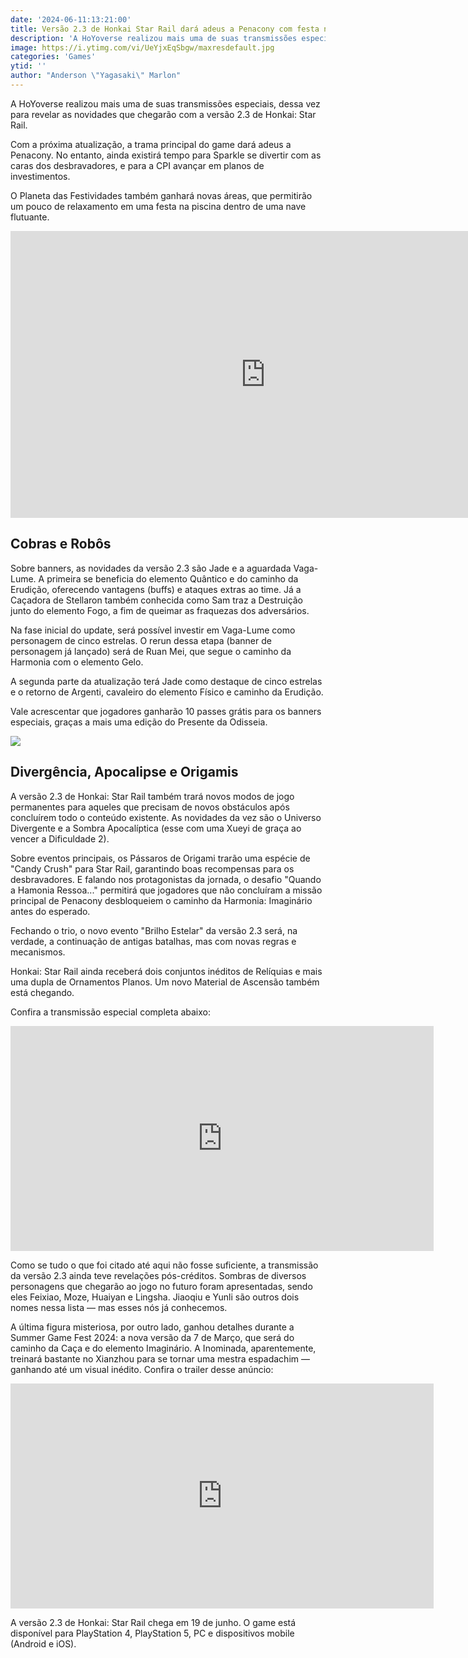 ```yaml
---
date: '2024-06-11:13:21:00'
title: Versão 2.3 de Honkai Star Rail dará adeus a Penacony com festa na piscina
description: 'A HoYoverse realizou mais uma de suas transmissões especiais, dessa vez para revelar as novidades que chegarão com a versão 2.3 de Honkai: Star Rail.'
image: https://i.ytimg.com/vi/UeYjxEqSbgw/maxresdefault.jpg
categories: 'Games'
ytid: ''
author: "Anderson \"Yagasaki\" Marlon"
---
```


A HoYoverse realizou mais uma de suas transmissões especiais, dessa vez para revelar as novidades que chegarão com a versão 2.3 de Honkai: Star Rail.

Com a próxima atualização, a trama principal do game dará adeus a Penacony. No entanto, ainda existirá tempo para Sparkle se divertir com as caras dos desbravadores, e para a CPI avançar em planos de investimentos.

O Planeta das Festividades também ganhará novas áreas, que permitirão um pouco de relaxamento em uma festa na piscina dentro de uma nave flutuante.

<iframe width="816" height="459" src="https://www.youtube.com/embed/UeYjxEqSbgw" title="Version 2.3 Trailer: &quot;Farewell, Penacony&quot; | Honkai: Star Rail" frameborder="0" allow="accelerometer; autoplay; clipboard-write; encrypted-media; gyroscope; picture-in-picture; web-share" referrerpolicy="strict-origin-when-cross-origin" allowfullscreen></iframe>

## Cobras e Robôs
Sobre banners, as novidades da versão 2.3 são Jade e a aguardada Vaga-Lume. A primeira se beneficia do elemento Quântico e do caminho da Erudição, oferecendo vantagens (buffs) e ataques extras ao time. Já a Caçadora de Stellaron também conhecida como Sam traz a Destruição junto do elemento Fogo, a fim de queimar as fraquezas dos adversários.

Na fase inicial do update, será possível investir em Vaga-Lume como personagem de cinco estrelas. O rerun dessa etapa (banner de personagem já lançado) será de Ruan Mei, que segue o caminho da Harmonia com o elemento Gelo.

A segunda parte da atualização terá Jade como destaque de cinco estrelas e o retorno de Argenti, cavaleiro do elemento Físico e caminho da Erudição.

Vale acrescentar que jogadores ganharão 10 passes grátis para os banners especiais, graças a mais uma edição do Presente da Odisseia.

![](https://uploads.jovemnerd.com.br/wp-content/uploads/2024/06/gpet7nmbaaahsyo__66xp387f-760x564.jpg)

## Divergência, Apocalipse e Origamis
A versão 2.3 de Honkai: Star Rail também trará novos modos de jogo permanentes para aqueles que precisam de novos obstáculos após concluírem todo o conteúdo existente. As novidades da vez são o Universo Divergente e a Sombra Apocalíptica (esse com uma Xueyi de graça ao vencer a Dificuldade 2).

Sobre eventos principais, os Pássaros de Origami trarão uma espécie de "Candy Crush" para Star Rail, garantindo boas recompensas para os desbravadores. E falando nos protagonistas da jornada, o desafio "Quando a Hamonia Ressoa..." permitirá que jogadores que não concluíram a missão principal de Penacony desbloqueiem o caminho da Harmonia: Imaginário antes do esperado.

Fechando o trio, o novo evento "Brilho Estelar" da versão 2.3 será, na verdade, a continuação de antigas batalhas, mas com novas regras e mecanismos.

Honkai: Star Rail ainda receberá dois conjuntos inéditos de Relíquias e mais uma dupla de Ornamentos Planos. Um novo Material de Ascensão também está chegando.

Confira a transmissão especial completa abaixo:

<iframe width="677" height="360" src="https://www.youtube.com/embed/SCGFxtsZYLM" title="Version 2.3 &quot;Farewell, Penacony&quot; Special Program | Honkai: Star Rail" frameborder="0" allow="accelerometer; autoplay; clipboard-write; encrypted-media; gyroscope; picture-in-picture; web-share" referrerpolicy="strict-origin-when-cross-origin" allowfullscreen></iframe>

Como se tudo o que foi citado até aqui não fosse suficiente, a transmissão da versão 2.3 ainda teve revelações pós-créditos. Sombras de diversos personagens que chegarão ao jogo no futuro foram apresentadas, sendo eles Feixiao, Moze, Huaiyan e Lingsha. Jiaoqiu e Yunli são outros dois nomes nessa lista — mas esses nós já conhecemos.

A última figura misteriosa, por outro lado, ganhou detalhes durante a Summer Game Fest 2024: a nova versão da 7 de Março, que será do caminho da Caça e do elemento Imaginário. A Inominada, aparentemente, treinará bastante no Xianzhou para se tornar uma mestra espadachim — ganhando até um visual inédito. Confira o trailer desse anúncio:

<iframe width="677" height="360" src="https://www.youtube.com/embed/NQJP3keZCI8" title="SGF Show Video — Art of Dreaming | Honkai: Star Rail" frameborder="0" allow="accelerometer; autoplay; clipboard-write; encrypted-media; gyroscope; picture-in-picture; web-share" referrerpolicy="strict-origin-when-cross-origin" allowfullscreen></iframe>

A versão 2.3 de Honkai: Star Rail chega em 19 de junho. O game está disponível para PlayStation 4, PlayStation 5, PC e dispositivos mobile (Android e iOS).
